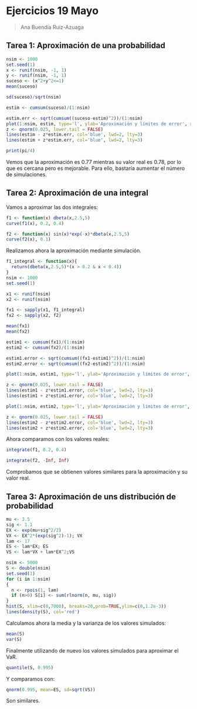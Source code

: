 # Ejercicios 19 Mayo

> Ana Buendía Ruiz-Azuaga

## Tarea 1: Aproximación de una probabilidad

```r
nsim <- 1000
set.seed(1)
x <- runif(nsim, -1, 1)
y <- runif(nsim, -1, 1)
suceso <- (x^2+y^2<=1)
mean(suceso)

sd(suceso)/sqrt(nsim)

estim <- cumsum(suceso)/(1:nsim)

estim.err <- sqrt(cumsum((suceso-estim)^2))/(1:nsim)
plot(1:nsim, estim, type='l', ylab='Aproximación y límites de error', xlab='Número de simulaciones', main=expression(P(X^2+Y^2<=1)), ylim=c(0,1))
z <- qnorm(0.025, lower.tail = FALSE)
lines(estim - z*estim.err, col='blue', lwd=2, lty=3)
lines(estim + z*estim.err, col='blue', lwd=2, lty=3)

print(pi/4)
```

Vemos que la aproximación es 0.77 mientras su valor real es 0.78, por lo que es cercana pero es mejorable. Para ello, bastaría aumentar el número de simulaciones.

## Tarea 2: Aproximación de una integral

Vamos a aproximar las dos integrales:

```r
f1 <- function(x) dbeta(x,2.5,5)
curve(f1(x), 0.2, 0.4)

f2 <- function(x) sin(x)*exp(-x)*dbeta(x,2.5,5)
curve(f2(x), 0.1)
```

Realizamos ahora la aproximación mediante simulación.

```r

f1_integral <- function(x){
  return(dbeta(x,2.5,5)*(x > 0.2 & x < 0.4))
}
nsim <- 1000
set.seed(1)

x1 <- runif(nsim)
x2 <- runif(nsim)

fx1 <- sapply(x1, f1_integral)
fx2 <- sapply(x2, f2)

mean(fx1)
mean(fx2)

estim1 <- cumsum(fx1)/(1:nsim)
estim2 <- cumsum(fx2)/(1:nsim)

estim1.error <- sqrt(cumsum((fx1-estim1)^2))/(1:nsim)
estim2.error <- sqrt(cumsum((fx2-estim2)^2))/(1:nsim)

plot(1:nsim, estim1, type='l', ylab='Aproximación y límites de error', xlab='Número de simulaciones')

z <- qnorm(0.025, lower.tail = FALSE)
lines(estim1 - z*estim1.error, col='blue', lwd=2, lty=3)
lines(estim1 + z*estim1.error, col='blue', lwd=2, lty=3)

plot(1:nsim, estim2, type='l', ylab='Aproximación y límites de error', xlab='Número de simulaciones')

z <- qnorm(0.025, lower.tail = FALSE)
lines(estim2 - z*estim2.error, col='blue', lwd=2, lty=3)
lines(estim2 + z*estim2.error, col='blue', lwd=2, lty=3)

```

Ahora comparamos con los valores reales:

```r
integrate(f1, 0.2, 0.4)

integrate(f2, -Inf, Inf)
```
Comprobamos que se obtienen valores similares para la aproximación y su valor real.

## Tarea 3: Aproximación de uns distribución de probabilidad

```r
mu <- 3.5
sig <- 1.1
EX <- exp(mu+sig^2/2)
VX <- EX^2*(exp(sig^2)-1); VX
lam <- 17
ES <- lam*EX; ES
VS <- lam*VX + lam*EX^2;VS
```
```r
nsim <- 5000
S <- double(nsim)
set.seed(1)
for (i in 1:nsim)
{
  n <- rpois(1, lam)
  if (n>0) S[i] <- sum(rlnorm(n, mu, sig))
}
hist(S, xlim=c(0,7000), breaks=20,prob=TRUE,ylim=c(0,1.2e-3))
lines(density(S), col='red')
```

Calculamos ahora la media y la varianza de los valores simulados:

```r
mean(S)
var(S)
```
Finalmente utilizando de nuevo los valores simulados para aproximar el VaR.

```r
quantile(S, 0.995)
```

Y comparamos con:

```r
qnorm(0.995, mean=ES, sd=sqrt(VS))
```
Son similares.
